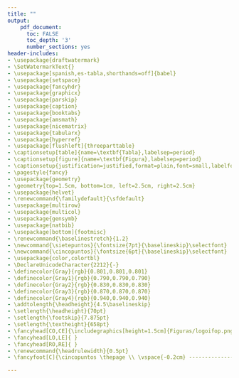 ```yaml
---
title: ""
output: 
    pdf_document:
      toc: FALSE
      toc_depth: '3'
      number_sections: yes
header-includes:
- \usepackage{draftwatermark}
- \SetWatermarkText{}
- \usepackage[spanish,es-tabla,shorthands=off]{babel}
- \usepackage{setspace}
- \usepackage{fancyhdr}
- \usepackage{graphicx}
- \usepackage{parskip}
- \usepackage{caption}
- \usepackage{booktabs}
- \usepackage{amsmath}
- \usepackage{nicematrix}
- \usepackage{tabularx}
- \usepackage{hyperref}
- \usepackage[flushleft]{threeparttable}
- \captionsetup[table]{name=\textbf{Tabla},labelsep=period}
- \captionsetup[figure]{name=\textbf{Figura},labelsep=period}
- \captionsetup{justification=justified,format=plain,font=small,labelfont=bf,margin=40pt}
- \pagestyle{fancy}
- \usepackage{geometry}
- \geometry{top=1.5cm, bottom=1cm, left=2.5cm, right=2.5cm}
- \usepackage{helvet}
- \renewcommand{\familydefault}{\sfdefault}
- \usepackage{multirow}
- \usepackage{multicol}
- \usepackage{gensymb}
- \usepackage{natbib}
- \usepackage[bottom]{footmisc}
- \renewcommand{\baselinestretch}{1.2}
- \newcommand{\sietepuntos}{\fontsize{7pt}{\baselineskip}\selectfont}
- \newcommand{\cincopuntos}{\fontsize{6pt}{\baselineskip}\selectfont}
- \usepackage{color,colortbl}
- \DeclareUnicodeCharacter{2212}{-}
- \definecolor{Gray}{rgb}{0.801,0.801,0.801}
- \definecolor{Gray1}{rgb}{0.790,0.790,0.790}
- \definecolor{Gray2}{rgb}{0.830,0.830,0.830}
- \definecolor{Gray3}{rgb}{0.870,0.870,0.870}
- \definecolor{Gray4}{rgb}{0.940,0.940,0.940}
- \addtolength{\headheight}{4.5\baselineskip}
- \setlength{\headheight}{70pt}
- \setlength{\footskip}{7.875pt}
- \setlength{\textheight}{658pt}
- \fancyhead[CO,CE]{\includegraphics[height=1.5cm]{Figuras/logoifop.png}\\ \sietepuntos INSTITUTO DE FOMENTO PESQUERO / DIVISION INVESTIGACION PESQUERA}
- \fancyhead[LO,LE]{ }
- \fancyhead[RO,RE]{ }
- \renewcommand{\headrulewidth}{0.5pt}
- \fancyfoot[C]{\cincopuntos \thepage \\ \vspace{-0.2cm} ------------------------------------------------------------------------------------------------------------------------------------------------------------------------------------------------------------------------------------------ \\ \vspace{-0.2cm} \cincopuntos CONVENIO DE DESEMPEÑO 2022 IFOP/SUBSECRETARÍA DE ECONOMíA Y EMT \\ \vspace{-0.1cm} TERCER INFORME (FINAL). ANCHOVETA, REGIÓN DE VALPARAÍSO A LA REGIÓN DE LOS LAGOS, 2023. ANEXO III.}

---
```



```{=tex}
\begin{figure}[!b]
\centering
\includegraphics[width=1\textwidth]{Figuras_PPT/ppt2_1.pdf}
\end{figure}
```



```{=tex}
\begin{figure}[!b]
\centering
\includegraphics[width=1\textwidth]{Figuras_PPT/ppt2_2.pdf}
\end{figure}
```




```{=tex}
\begin{figure}[!b]
\centering
\includegraphics[width=1\textwidth]{Figuras_PPT/ppt2_3.pdf}
\end{figure}
```



```{=tex}
\begin{figure}[!b]
\centering
\includegraphics[width=1\textwidth]{Figuras_PPT/ppt2_4.pdf}
\end{figure}
```



```{=tex}
\begin{figure}[!b]
\centering
\includegraphics[width=1\textwidth]{Figuras_PPT/ppt2_5.pdf}
\end{figure}
```


```{=tex}
\begin{figure}[!b]
\centering
\includegraphics[width=1\textwidth]{Figuras_PPT/ppt2_6.pdf}
\end{figure}
```



```{=tex}
\begin{figure}[!b]
\centering
\includegraphics[width=1\textwidth]{Figuras_PPT/ppt2_7.pdf}
\end{figure}
```



```{=tex}
\begin{figure}[!b]
\centering
\includegraphics[width=1\textwidth]{Figuras_PPT/ppt2_8.pdf}
\end{figure}
```



```{=tex}
\begin{figure}[!b]
\centering
\includegraphics[width=1\textwidth]{Figuras_PPT/ppt2_9.pdf}
\end{figure}
```



```{=tex}
\begin{figure}[!b]
\centering
\includegraphics[width=1\textwidth]{Figuras_PPT/ppt2_10.pdf}
\end{figure}
```



```{=tex}
\begin{figure}[!b]
\centering
\includegraphics[width=1\textwidth]{Figuras_PPT/ppt2_11.pdf}
\end{figure}
```




